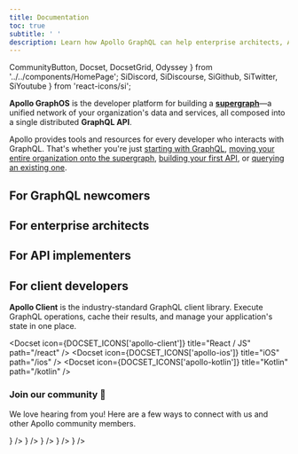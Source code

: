 ```yaml
---
title: Documentation
toc: true
subtitle: ' '
description: Learn how Apollo GraphQL can help enterprise architects, API implementers, and client developers build, deploy, and manage a supergraph of unified microservices, data sources, and applications.
---
```


  CommunityButton,
  Docset,
  DocsetGrid,
  Odyssey
} from '../../components/HomePage';
  SiDiscord,
  SiDiscourse,
  SiGithub,
  SiTwitter,
  SiYoutube
} from 'react-icons/si';

**Apollo GraphOS** is the developer platform for building a [**supergraph**](./intro/platform/)—a unified network of your organization's data and services, all composed into a single distributed **GraphQL API**.

<DocsetGrid>
  <Docset
    icon={DOCSET_ICONS.graphql}
    title="Benefits of GraphQL"
    description="Understand how GraphQL and Apollo can help you improve your organization's developer experience and ship features faster."
    path="/intro/benefits"
    cta="Explore the benefits of GraphQL"
  />
  <Docset
    icon={DOCSET_ICONS.graphos}
    title="Introducing GraphOS"
    description="Connect any GraphQL API to Apollo's cloud platform to enable powerful features like schema governance and metrics reporting."
    path="/graphos"
    cta="Learn about GraphOS"
  />
</DocsetGrid>

Apollo provides tools and resources for every developer who interacts with GraphQL. That's whether you're just [starting with GraphQL](#for-graphql-newcomers), [moving your entire organization onto the supergraph](#for-enterprise-architects), [building your first API](#for-api-implementers), or [querying an existing one](#for-client-developers).

## For GraphQL newcomers

<Odyssey />

## For enterprise architects

<DocsetGrid>
  <Docset
    icon={DOCSET_ICONS.federation}
    title="Combine APIs"
    description="Implement a single, unified supergraph that combines multiple APIs with Apollo Federation."
    path="/federation"
    cta="Explore Apollo Federation docs"
  />
  <Docset
    icon={DOCSET_ICONS.router}
    title="Host your router"
    description="Deploy and configure your supergraph's router in your own infrastructure."
    path="/router"
    cta="Explore the Apollo Router docs"
  />
  <Docset
    icon={DOCSET_ICONS.technotes}
    title="Learn from the field"
    description="Read in-depth articles on specialized Apollo topics from our own solutions architects."
    path="/technotes"
    cta="Browse tech notes"
  />
  <Docset
    icon={DOCSET_ICONS.principled}
    title="Master principles"
    description="Learn about the fundamental principles that underlie Apollo's supergraph architecture."
    path="https://principledgraphql.com/"
    cta="Visit Principled GraphQL"
  />
</DocsetGrid>

## For API implementers

<DocsetGrid>
  <Docset
    icon={DOCSET_ICONS['apollo-server']}
    title="Build a GraphQL API"
    description="Build a production-ready API that handles multiple datasources in Node.js with Apollo Server."
    path="/apollo-server"
    cta="Explore Apollo Server docs"
  />
  <Docset
    icon={DOCSET_ICONS.rover}
    title="Manage via CLI"
    description="Manage, configure, and publish your GraphOS graphs from the command line with the Rover CLI."
    path="/rover"
    cta="Explore Rover CLI docs"
  />
</DocsetGrid>

## For client developers

**Apollo Client** is the industry-standard GraphQL client library. Execute GraphQL operations, cache their results, and manage your application's state in one place.

<Docset icon={DOCSET_ICONS['apollo-client']} title="React / JS" path="/react" />
<DocsetGrid>
  <Docset icon={DOCSET_ICONS['apollo-ios']} title="iOS" path="/ios" />
  <Docset icon={DOCSET_ICONS['apollo-kotlin']} title="Kotlin" path="/kotlin" />
</DocsetGrid>

<h3> Join our community 💬 </h3>

We love hearing from you! Here are a few ways to connect with us and other Apollo community members.

<VStack pt="4" spacing="4" textAlign="center" maxW="md" mx="auto">

<ButtonGroup variant="ghost">
  <CommunityButton
    aria-label="Community GitHub"
    href="https://github.com/apollographql"
    icon={<SiGithub />}
  />
  <CommunityButton
    aria-label="Community YouTube"
    href="https://youtube.com/apollographql"
    icon={<SiYoutube />}
  />
  <CommunityButton
    aria-label="Community Forums"
    href="https://community.apollographql.com"
    icon={<SiDiscourse />}
  />
  <CommunityButton
    aria-label="Community Discord"
    href="https://discord.gg/yFZJH2QYrK"
    icon={<SiDiscord />}
  />
  <CommunityButton
    aria-label="Community Twitter"
    href="https://twitter.com/apollographql"
    icon={<SiTwitter />}
  />
</ButtonGroup>

</VStack>
